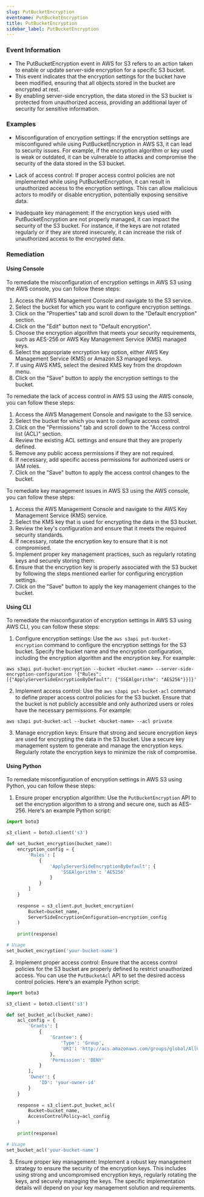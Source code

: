 ```yaml
--- 
slug: PutBucketEncryption
eventname: PutBucketEncryption
title: PutBucketEncryption
sidebar_label: PutBucketEncryption
---
```

                       
### Event Information

- The PutBucketEncryption event in AWS for S3 refers to an action taken to enable or update server-side encryption for a specific S3 bucket.
- This event indicates that the encryption settings for the bucket have been modified, ensuring that all objects stored in the bucket are encrypted at rest.
- By enabling server-side encryption, the data stored in the S3 bucket is protected from unauthorized access, providing an additional layer of security for sensitive information.


### Examples

- Misconfiguration of encryption settings: If the encryption settings are misconfigured while using PutBucketEncryption in AWS S3, it can lead to security issues. For example, if the encryption algorithm or key used is weak or outdated, it can be vulnerable to attacks and compromise the security of the data stored in the S3 bucket.

- Lack of access control: If proper access control policies are not implemented while using PutBucketEncryption, it can result in unauthorized access to the encryption settings. This can allow malicious actors to modify or disable encryption, potentially exposing sensitive data.

- Inadequate key management: If the encryption keys used with PutBucketEncryption are not properly managed, it can impact the security of the S3 bucket. For instance, if the keys are not rotated regularly or if they are stored insecurely, it can increase the risk of unauthorized access to the encrypted data.

### Remediation

#### Using Console

To remediate the misconfiguration of encryption settings in AWS S3 using the AWS console, you can follow these steps:

1. Access the AWS Management Console and navigate to the S3 service.
2. Select the bucket for which you want to configure encryption settings.
3. Click on the "Properties" tab and scroll down to the "Default encryption" section.
4. Click on the "Edit" button next to "Default encryption".
5. Choose the encryption algorithm that meets your security requirements, such as AES-256 or AWS Key Management Service (KMS) managed keys.
6. Select the appropriate encryption key option, either AWS Key Management Service (KMS) or Amazon S3 managed keys.
7. If using AWS KMS, select the desired KMS key from the dropdown menu.
8. Click on the "Save" button to apply the encryption settings to the bucket.

To remediate the lack of access control in AWS S3 using the AWS console, you can follow these steps:

1. Access the AWS Management Console and navigate to the S3 service.
2. Select the bucket for which you want to configure access control.
3. Click on the "Permissions" tab and scroll down to the "Access control list (ACL)" section.
4. Review the existing ACL settings and ensure that they are properly defined.
5. Remove any public access permissions if they are not required.
6. If necessary, add specific access permissions for authorized users or IAM roles.
7. Click on the "Save" button to apply the access control changes to the bucket.

To remediate key management issues in AWS S3 using the AWS console, you can follow these steps:

1. Access the AWS Management Console and navigate to the AWS Key Management Service (KMS) service.
2. Select the KMS key that is used for encrypting the data in the S3 bucket.
3. Review the key's configuration and ensure that it meets the required security standards.
4. If necessary, rotate the encryption key to ensure that it is not compromised.
5. Implement proper key management practices, such as regularly rotating keys and securely storing them.
6. Ensure that the encryption key is properly associated with the S3 bucket by following the steps mentioned earlier for configuring encryption settings.
7. Click on the "Save" button to apply the key management changes to the bucket.

#### Using CLI

To remediate the misconfiguration of encryption settings in AWS S3 using AWS CLI, you can follow these steps:

1. Configure encryption settings: Use the `aws s3api put-bucket-encryption` command to configure the encryption settings for the S3 bucket. Specify the bucket name and the encryption configuration, including the encryption algorithm and the encryption key. For example:

```
aws s3api put-bucket-encryption --bucket <bucket-name> --server-side-encryption-configuration '{"Rules": [{"ApplyServerSideEncryptionByDefault": {"SSEAlgorithm": "AES256"}}]}'
```

2. Implement access control: Use the `aws s3api put-bucket-acl` command to define proper access control policies for the S3 bucket. Ensure that the bucket is not publicly accessible and only authorized users or roles have the necessary permissions. For example:

```
aws s3api put-bucket-acl --bucket <bucket-name> --acl private
```

3. Manage encryption keys: Ensure that strong and secure encryption keys are used for encrypting the data in the S3 bucket. Use a secure key management system to generate and manage the encryption keys. Regularly rotate the encryption keys to minimize the risk of compromise.

#### Using Python

To remediate misconfiguration of encryption settings in AWS S3 using Python, you can follow these steps:

1. Ensure proper encryption algorithm: Use the `PutBucketEncryption` API to set the encryption algorithm to a strong and secure one, such as AES-256. Here's an example Python script:

```python
import boto3

s3_client = boto3.client('s3')

def set_bucket_encryption(bucket_name):
    encryption_config = {
        'Rules': [
            {
                'ApplyServerSideEncryptionByDefault': {
                    'SSEAlgorithm': 'AES256'
                }
            }
        ]
    }
    
    response = s3_client.put_bucket_encryption(
        Bucket=bucket_name,
        ServerSideEncryptionConfiguration=encryption_config
    )
    
    print(response)

# Usage
set_bucket_encryption('your-bucket-name')
```

2. Implement proper access control: Ensure that the access control policies for the S3 bucket are properly defined to restrict unauthorized access. You can use the `PutBucketAcl` API to set the desired access control policies. Here's an example Python script:

```python
import boto3

s3_client = boto3.client('s3')

def set_bucket_acl(bucket_name):
    acl_config = {
        'Grants': [
            {
                'Grantee': {
                    'Type': 'Group',
                    'URI': 'http://acs.amazonaws.com/groups/global/AllUsers'
                },
                'Permission': 'DENY'
            }
        ],
        'Owner': {
            'ID': 'your-owner-id'
        }
    }
    
    response = s3_client.put_bucket_acl(
        Bucket=bucket_name,
        AccessControlPolicy=acl_config
    )
    
    print(response)

# Usage
set_bucket_acl('your-bucket-name')
```

3. Ensure proper key management: Implement a robust key management strategy to ensure the security of the encryption keys. This includes using strong and uncompromised encryption keys, regularly rotating the keys, and securely managing the keys. The specific implementation details will depend on your key management solution and requirements.


 